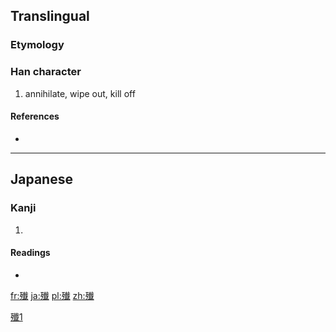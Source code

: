 {{also|殲}}
==Translingual==

===Etymology===
{{Han simp|殲|f=韱|t=韯}}

[[Category:CJKV characters simplified differently in Japan and China|殲1]]

===Han character===
{{Han char|rn=78|rad=歹|as=15|sn=19|four=|canj=一弓十戈一 (MNJIM)|ids=⿰[[歹]][[韯]]}}

# annihilate, wipe out, kill off

====References====
* {{Han ref|kx=0584.041|hdz=21396.021|uh=6BB1|ud=27569}}

----

==Japanese==

===Kanji===
{{ja-kanji|grade=|rs=歹15}}

# {{defn|lang=ja|sort=歹15}}

====Readings====
* {{ja-readings|on=[[せん]] (sen)|kun=[[つくす]] (tsukusu), [[ほろぼす]] (horobosu)}}

[[fr:殱]]
[[ja:殱]]
[[pl:殱]]
[[zh:殱]]